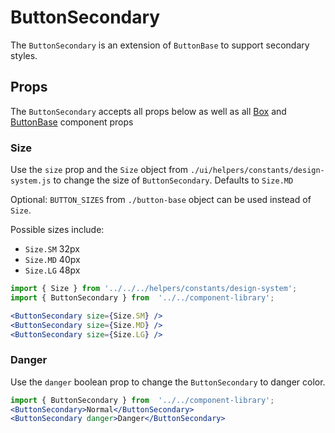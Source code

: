

# ButtonSecondary

The `ButtonSecondary` is an extension of `ButtonBase` to support secondary styles.

<Canvas>
  <Story id="components-componentlibrary-buttonsecondary--default-story" />
</Canvas>

## Props

The `ButtonSecondary` accepts all props below as well as all [Box](/docs/components-ui-box--default-story#props) and [ButtonBase](/docs/components-componentlibrary-buttonbase--default-story#props) component props

<ArgsTable of={ButtonSecondary} />

### Size

Use the `size` prop and the `Size` object from `./ui/helpers/constants/design-system.js` to change the size of `ButtonSecondary`. Defaults to `Size.MD`

Optional: `BUTTON_SIZES` from `./button-base` object can be used instead of `Size`.

Possible sizes include:

- `Size.SM` 32px
- `Size.MD` 40px
- `Size.LG` 48px

<Canvas>
  <Story id="components-componentlibrary-buttonsecondary--size-story" />
</Canvas>

```jsx
import { Size } from '../../../helpers/constants/design-system';
import { ButtonSecondary } from  '../../component-library';

<ButtonSecondary size={Size.SM} />
<ButtonSecondary size={Size.MD} />
<ButtonSecondary size={Size.LG} />
```

### Danger

Use the `danger` boolean prop to change the `ButtonSecondary` to danger color.

<Canvas>
  <Story id="components-componentlibrary-buttonsecondary--danger" />
</Canvas>

```jsx
import { ButtonSecondary } from  '../../component-library';
<ButtonSecondary>Normal</ButtonSecondary>
<ButtonSecondary danger>Danger</ButtonSecondary>
```
